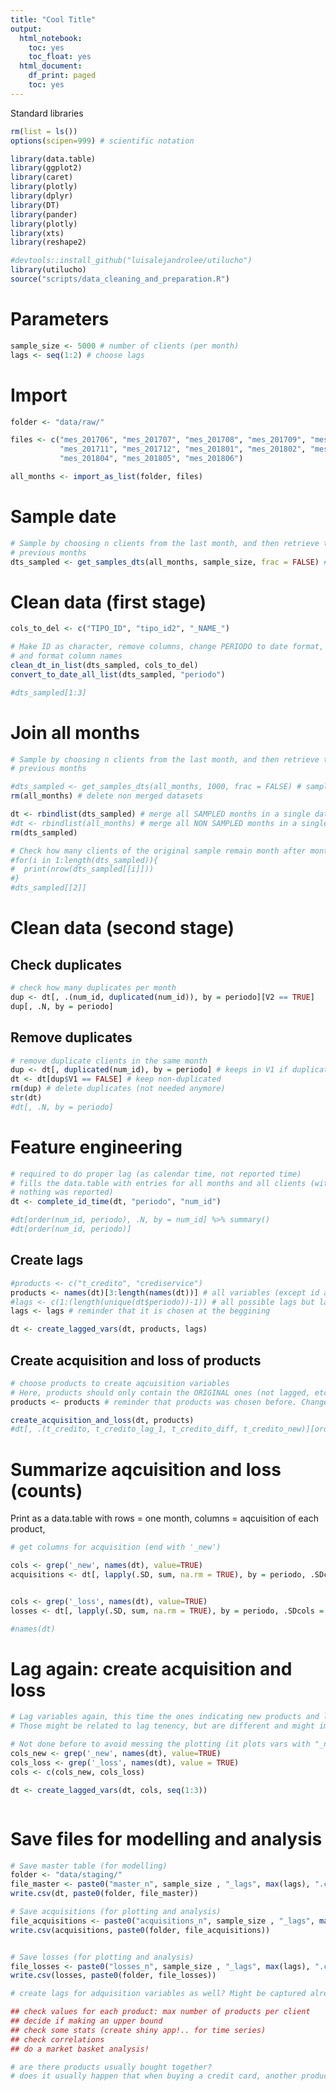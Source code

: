 ```yaml
---
title: "Cool Title"
output:
  html_notebook:
    toc: yes
    toc_float: yes
  html_document:
    df_print: paged
    toc: yes
---
```


Standard libraries
```r
rm(list = ls())
options(scipen=999) # scientific notation

library(data.table)
library(ggplot2)
library(caret)
library(plotly)
library(dplyr)
library(DT)
library(pander)
library(plotly)
library(xts)
library(reshape2)

#devtools::install_github("luisalejandrolee/utilucho")
library(utilucho)
source("scripts/data_cleaning_and_preparation.R")

```
# Parameters
```r
sample_size <- 5000 # number of clients (per month)
lags <- seq(1:2) # choose lags
```


# Import

```r
folder <- "data/raw/"

files <- c("mes_201706", "mes_201707", "mes_201708", "mes_201709", "mes_201710",
           "mes_201711", "mes_201712", "mes_201801", "mes_201802", "mes_201803",
           "mes_201804", "mes_201805", "mes_201806")

all_months <- import_as_list(folder, files)

```

# Sample date
```r
# Sample by choosing n clients from the last month, and then retrieve those for
# previous months
dts_sampled <- get_samples_dts(all_months, sample_size, frac = FALSE) # sample data
```

# Clean data (first stage)
```r

cols_to_del <- c("TIPO_ID", "tipo_id2", "_NAME_")

# Make ID as character, remove columns, change PERIODO to date format,
# and format column names
clean_dt_in_list(dts_sampled, cols_to_del)
convert_to_date_all_list(dts_sampled, "periodo")

```

```r
#dts_sampled[1:3]
```

# Join all months

```r
# Sample by choosing n clients from the last month, and then retrieve those for
# previous months

#dts_sampled <- get_samples_dts(all_months, 1000, frac = FALSE) # sample data
rm(all_months) # delete non merged datasets

dt <- rbindlist(dts_sampled) # merge all SAMPLED months in a single data.table
#dt <- rbindlist(all_months) # merge all NON SAMPLED months in a single data.table
rm(dts_sampled)

# Check how many clients of the original sample remain month after month
#for(i in 1:length(dts_sampled)){
#  print(nrow(dts_sampled[[i]]))
#}
#dts_sampled[[2]]
```



# Clean data (second stage)
## Check duplicates
```r
# check how many duplicates per month
dup <- dt[, .(num_id, duplicated(num_id)), by = periodo][V2 == TRUE]
dup[, .N, by = periodo]
```
## Remove duplicates
```r
# remove duplicate clients in the same month
dup <- dt[, duplicated(num_id), by = periodo] # keeps in V1 if duplicated
dt <- dt[dup$V1 == FALSE] # keep non-duplicated
rm(dup) # delete duplicates (not needed anymore)
str(dt)
#dt[, .N, by = periodo]
```

# Feature engineering


```r
# required to do proper lag (as calendar time, not reported time)
# fills the data.table with entries for all months and all clients (with NA where
# nothing was reported)
dt <- complete_id_time(dt, "periodo", "num_id")

#dt[order(num_id, periodo), .N, by = num_id] %>% summary()
#dt[order(num_id, periodo)]
```




## Create lags

```r


#products <- c("t_credito", "crediservice")
products <- names(dt)[3:length(names(dt))] # all variables (except id and periodo)
#lags <- c(1:(length(unique(dt$periodo))-1)) # all possible lags but last one
lags <- lags # reminder that it is chosen at the beggining

dt <- create_lagged_vars(dt, products, lags)
```
## Create acquisition and loss of products


```r
# choose products to create aqcuisition variables
# Here, products should only contain the ORIGINAL ones (not lagged, etc.)
products <- products # reminder that products was chosen before. Change if needed

create_acquisition_and_loss(dt, products)
#dt[, .(t_credito, t_credito_lag_1, t_credito_diff, t_credito_new)][order(-t_credito_new)]
```


# Summarize aqcuisition and loss (counts)
Print as a data.table with rows = one month, columns = aqcuisition of each 
product, 
```r

# get columns for acquisition (end with '_new')

cols <- grep('_new', names(dt), value=TRUE)
acquisitions <- dt[, lapply(.SD, sum, na.rm = TRUE), by = periodo, .SDcols = cols]


cols <- grep('_loss', names(dt), value=TRUE)
losses <- dt[, lapply(.SD, sum, na.rm = TRUE), by = periodo, .SDcols = cols]

#names(dt)
```

# Lag again: create acquisition and loss

```r
# Lag variables again, this time the ones indicating new products and lost products
# Those might be related to lag tenency, but are different and might impact modelling

# Not done before to avoid messing the plotting (it plots vars with "_new" and "_loss")
cols_new <- grep('_new', names(dt), value=TRUE)
cols_loss <- grep('_loss', names(dt), value = TRUE)
cols <- c(cols_new, cols_loss)

dt <- create_lagged_vars(dt, cols, seq(1:3))



```
# Save files for modelling and analysis

```r

# Save master table (for modelling)
folder <- "data/staging/"
file_master <- paste0("master_n", sample_size , "_lags", max(lags), ".csv")
write.csv(dt, paste0(folder, file_master))

# Save acquisitions (for plotting and analysis)
file_acquisitions <- paste0("acquisitions_n", sample_size , "_lags", max(lags), ".csv")
write.csv(acquisitions, paste0(folder, file_acquisitions))


# Save losses (for plotting and analysis)
file_losses <- paste0("losses_n", sample_size , "_lags", max(lags), ".csv")
write.csv(losses, paste0(folder, file_losses))
```

```r



# create lags for adquisition variables as well? Might be captured already by lags

## check values for each product: max number of products per client
## decide if making an upper bound
## check some stats (create shiny app!.. for time series)
## check correlations
## do a market basket analysis!

# are there products usually bought together?
# does it usually happen that when buying a credit card, another product is always owned?

```
























